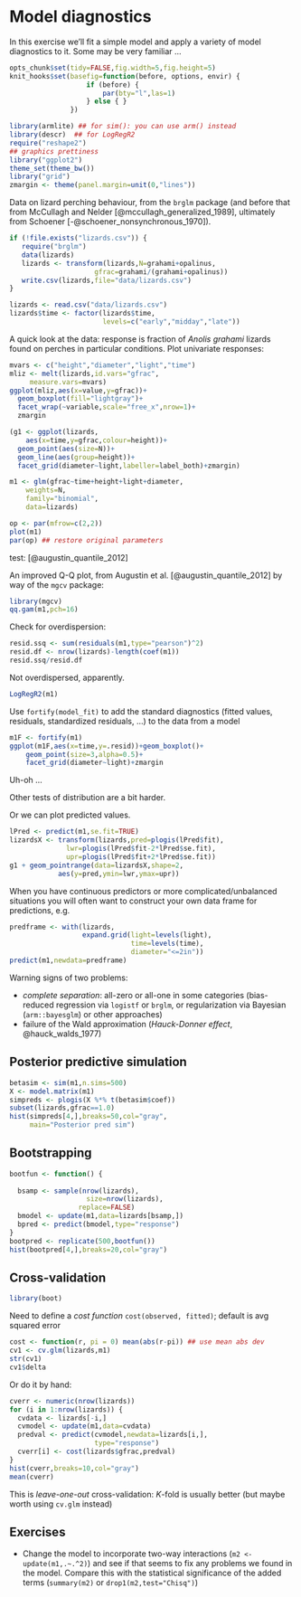 Model diagnostics
============================================

In this exercise we'll fit a simple model and apply a variety of model diagnostics to it.  Some may be
very familiar ...

```r
opts_chunk$set(tidy=FALSE,fig.width=5,fig.height=5)
knit_hooks$set(basefig=function(before, options, envir) {
                   if (before) {
                       par(bty="l",las=1)
                   } else { }
               })
```

```r
library(armlite) ## for sim(): you can use arm() instead
library(descr)  ## for LogRegR2
require("reshape2")
## graphics prettiness
library("ggplot2")
theme_set(theme_bw()) 
library("grid")
zmargin <- theme(panel.margin=unit(0,"lines"))
```

Data on lizard perching behaviour, from the `brglm` package (and before that from McCullagh and Nelder [@mccullagh_generalized_1989], ultimately from Schoener [-@schoener_nonsynchronous_1970]).

```r
if (!file.exists("lizards.csv")) {
   require("brglm")
   data(lizards)
   lizards <- transform(lizards,N=grahami+opalinus,
                     gfrac=grahami/(grahami+opalinus))
   write.csv(lizards,file="data/lizards.csv")
}
```

```r
lizards <- read.csv("data/lizards.csv")
lizards$time <- factor(lizards$time,
                       levels=c("early","midday","late"))
```

A quick look at the data: response is fraction of *Anolis grahami* lizards found on perches in particular conditions.  Plot univariate responses:
```r
mvars <- c("height","diameter","light","time")
mliz <- melt(lizards,id.vars="gfrac",
     measure.vars=mvars)
ggplot(mliz,aes(x=value,y=gfrac))+
  geom_boxplot(fill="lightgray")+
  facet_wrap(~variable,scale="free_x",nrow=1)+
  zmargin
```

```r
(g1 <- ggplot(lizards,
    aes(x=time,y=gfrac,colour=height))+
  geom_point(aes(size=N))+
  geom_line(aes(group=height))+
  facet_grid(diameter~light,labeller=label_both)+zmargin)
```

```r
m1 <- glm(gfrac~time+height+light+diameter,
    weights=N,
    family="binomial",
    data=lizards)
```

```r
op <- par(mfrow=c(2,2))
plot(m1)
par(op) ## restore original parameters
```

test: [@augustin_quantile_2012]

An improved Q-Q plot, from Augustin et al. [@augustin_quantile_2012] by way of the `mgcv` package:
```r
library(mgcv)
qq.gam(m1,pch=16)
```

Check for overdispersion:
```r
resid.ssq <- sum(residuals(m1,type="pearson")^2)
resid.df <- nrow(lizards)-length(coef(m1))
resid.ssq/resid.df
```
Not overdispersed, apparently.

```r
LogRegR2(m1)
```

Use `fortify(model_fit)` to add the standard diagnostics (fitted values,
residuals, standardized residuals, ...) to the data from a model
```r
m1F <- fortify(m1)
ggplot(m1F,aes(x=time,y=.resid))+geom_boxplot()+
    geom_point(size=3,alpha=0.5)+
    facet_grid(diameter~light)+zmargin
```
Uh-oh ...

Other tests of distribution are a bit harder.

Or we can plot predicted values.
```r
lPred <- predict(m1,se.fit=TRUE)
lizardsX <- transform(lizards,pred=plogis(lPred$fit),
              lwr=plogis(lPred$fit-2*lPred$se.fit),
              upr=plogis(lPred$fit+2*lPred$se.fit))
g1 + geom_pointrange(data=lizardsX,shape=2,
            aes(y=pred,ymin=lwr,ymax=upr))
```

When you have continuous predictors or more complicated/unbalanced
situations you will often want to construct your own data frame
for predictions, e.g.
```r
predframe <- with(lizards,
                  expand.grid(light=levels(light),
                              time=levels(time),
                              diameter="<=2in"))
predict(m1,newdata=predframe)
```

Warning signs of two problems:

* *complete separation*: all-zero or all-one in some categories (bias-reduced regression via `logistf` or `brglm`, or regularization via Bayesian (`arm::bayesglm`) or other approaches)
* failure of the Wald approximation (*Hauck-Donner effect*, @hauck_walds_1977)

## Posterior predictive simulation
```r
betasim <- sim(m1,n.sims=500)
X <- model.matrix(m1)
simpreds <- plogis(X %*% t(betasim$coef))
subset(lizards,gfrac==1.0)
hist(simpreds[4,],breaks=50,col="gray",
     main="Posterior pred sim")
```

## Bootstrapping
```r
bootfun <- function() {
  
  bsamp <- sample(nrow(lizards),
                   size=nrow(lizards),
                 replace=FALSE)
  bmodel <- update(m1,data=lizards[bsamp,])
  bpred <- predict(bmodel,type="response")
}
bootpred <- replicate(500,bootfun())
hist(bootpred[4,],breaks=20,col="gray")
``` 

## Cross-validation
```r
library(boot)
```
Need to define
a *cost function* `cost(observed, fitted)`; default is avg squared error
```r
cost <- function(r, pi = 0) mean(abs(r-pi)) ## use mean abs dev
cv1 <- cv.glm(lizards,m1)
str(cv1)
cv1$delta
```

Or do it by hand:
```r
cverr <- numeric(nrow(lizards))
for (i in 1:nrow(lizards)) {
  cvdata <- lizards[-i,]
  cvmodel <- update(m1,data=cvdata)
  predval <- predict(cvmodel,newdata=lizards[i,],
                     type="response")
  cverr[i] <- cost(lizards$gfrac,predval)
}
hist(cverr,breaks=10,col="gray")
mean(cverr)
```

This is *leave-one-out* cross-validation: $K$-fold is usually
better (but maybe worth using `cv.glm` instead)

## Exercises

* Change the model to incorporate two-way interactions (`m2 <- update(m1,.~.^2)`) and see if that seems to fix any problems we found in the model.  Compare this with the statistical significance of the added terms (`summary(m2)` or `drop1(m2,test="Chisq")`)

